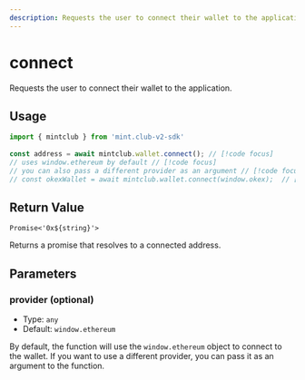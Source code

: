 ```yaml
---
description: Requests the user to connect their wallet to the application. 
---
```


# connect 

Requests the user to connect their wallet to the application. 


## Usage

```ts twoslash [example.ts]
import { mintclub } from 'mint.club-v2-sdk'
 
const address = await mintclub.wallet.connect(); // [!code focus]
// uses window.ethereum by default // [!code focus]
// you can also pass a different provider as an argument // [!code focus]
// const okexWallet = await mintclub.wallet.connect(window.okex);  // [!code focus]
```

## Return Value

`Promise<'0x${string}'>`

Returns a promise that resolves to a connected address.


## Parameters

### provider (optional)

- Type: `any`
- Default: `window.ethereum`

By default, the function will use the `window.ethereum` object to connect to the wallet. If you want to use a different provider, you can pass it as an argument to the function.
